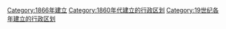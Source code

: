 {{Cat topic in year| topic=建立的行政区划|year=1866}}
[[Category:1866年建立|Category:1866年建立]]
[[Category:1860年代建立的行政区划|Category:1860年代建立的行政区划]]
[[Category:19世纪各年建立的行政区划|Category:19世纪各年建立的行政区划]]
